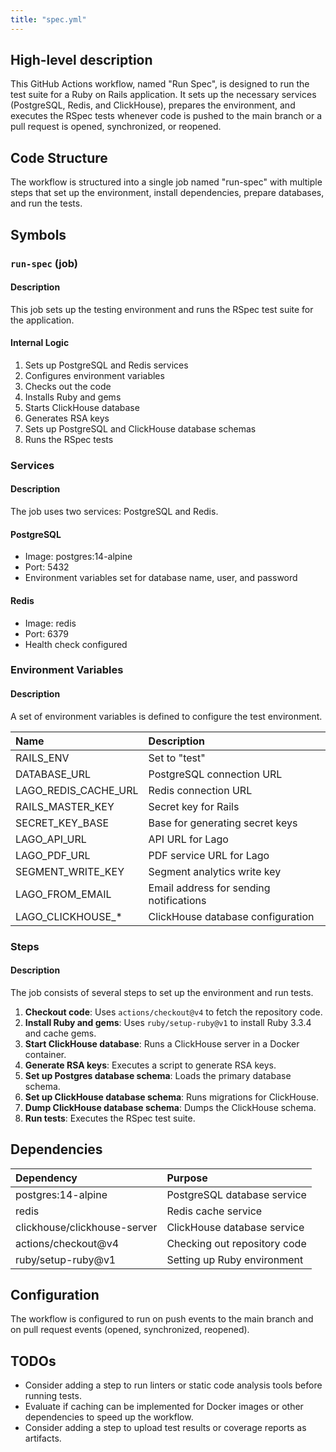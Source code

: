 ```yaml
---
title: "spec.yml"
---
```


## High-level description
This GitHub Actions workflow, named "Run Spec", is designed to run the test suite for a Ruby on Rails application. It sets up the necessary services (PostgreSQL, Redis, and ClickHouse), prepares the environment, and executes the RSpec tests whenever code is pushed to the main branch or a pull request is opened, synchronized, or reopened.

## Code Structure
The workflow is structured into a single job named "run-spec" with multiple steps that set up the environment, install dependencies, prepare databases, and run the tests.

## Symbols

### `run-spec` (job)
#### Description
This job sets up the testing environment and runs the RSpec test suite for the application.

#### Internal Logic
1. Sets up PostgreSQL and Redis services
2. Configures environment variables
3. Checks out the code
4. Installs Ruby and gems
5. Starts ClickHouse database
6. Generates RSA keys
7. Sets up PostgreSQL and ClickHouse database schemas
8. Runs the RSpec tests

### Services
#### Description
The job uses two services: PostgreSQL and Redis.

#### PostgreSQL
- Image: postgres:14-alpine
- Port: 5432
- Environment variables set for database name, user, and password

#### Redis
- Image: redis
- Port: 6379
- Health check configured

### Environment Variables
#### Description
A set of environment variables is defined to configure the test environment.

| Name | Description |
|:-----|:------------|
| RAILS_ENV | Set to "test" |
| DATABASE_URL | PostgreSQL connection URL |
| LAGO_REDIS_CACHE_URL | Redis connection URL |
| RAILS_MASTER_KEY | Secret key for Rails |
| SECRET_KEY_BASE | Base for generating secret keys |
| LAGO_API_URL | API URL for Lago |
| LAGO_PDF_URL | PDF service URL for Lago |
| SEGMENT_WRITE_KEY | Segment analytics write key |
| LAGO_FROM_EMAIL | Email address for sending notifications |
| LAGO_CLICKHOUSE_* | ClickHouse database configuration |

### Steps
#### Description
The job consists of several steps to set up the environment and run tests.

1. **Checkout code**: Uses `actions/checkout@v4` to fetch the repository code.
2. **Install Ruby and gems**: Uses `ruby/setup-ruby@v1` to install Ruby 3.3.4 and cache gems.
3. **Start ClickHouse database**: Runs a ClickHouse server in a Docker container.
4. **Generate RSA keys**: Executes a script to generate RSA keys.
5. **Set up Postgres database schema**: Loads the primary database schema.
6. **Set up ClickHouse database schema**: Runs migrations for ClickHouse.
7. **Dump ClickHouse database schema**: Dumps the ClickHouse schema.
8. **Run tests**: Executes the RSpec test suite.

## Dependencies
| Dependency | Purpose |
|:-----------|:--------|
| postgres:14-alpine | PostgreSQL database service |
| redis | Redis cache service |
| clickhouse/clickhouse-server | ClickHouse database service |
| actions/checkout@v4 | Checking out repository code |
| ruby/setup-ruby@v1 | Setting up Ruby environment |

## Configuration
The workflow is configured to run on push events to the main branch and on pull request events (opened, synchronized, reopened).

## TODOs
- Consider adding a step to run linters or static code analysis tools before running tests.
- Evaluate if caching can be implemented for Docker images or other dependencies to speed up the workflow.
- Consider adding a step to upload test results or coverage reports as artifacts.
